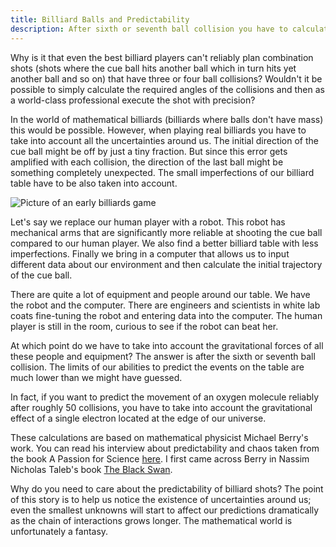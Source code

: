 ```yaml
---
title: Billiard Balls and Predictability
description: After sixth or seventh ball collision you have to calculate the gravitational forces of the audience in order to predict ball movement reliably.
---
```


Why is it that even the best billiard players can't reliably plan combination shots (shots where the cue ball hits another ball which in turn hits yet another ball and so on) that have three or four ball collisions? Wouldn't it be possible to simply calculate the required angles of the collisions and then as a world-class professional execute the shot with precision?

In the world of mathematical billiards (billiards where balls don't have mass) this would be possible. However, when playing real billiards you have to take into account all the uncertainties around us. The initial direction of the cue ball might be off by just a tiny fraction. But since this error gets amplified with each collision, the direction of the last ball might be something completely unexpected. The small imperfections of our billiard table have to be also taken into account.

![Picture of an early billiards game](./billiards.png)

Let's say we replace our human player with a robot. This robot has mechanical arms that are significantly more reliable at shooting the cue ball compared to our human player. We also find a better billiard table with less imperfections. Finally we bring in a computer that allows us to input different data about our environment and then calculate the initial trajectory of the cue ball.

There are quite a lot of equipment and people around our table. We have the robot and the computer. There are engineers and scientists in white lab coats fine-tuning the robot and entering data into the computer. The human player is still in the room, curious to see if the robot can beat her.

At which point do we have to take into account the gravitational forces of all these people and equipment? The answer is after the sixth or seventh ball collision. The limits of our abilities to predict the events on the table are much lower than we might have guessed.

In fact, if you want to predict the movement of an oxygen molecule reliably after roughly 50 collisions, you have to take into account the gravitational effect of a single electron located at the edge of our universe.

These calculations are based on mathematical physicist Michael Berry's work. You can read his interview about predictability and chaos taken from the book A Passion for Science [here](https://michaelberryphysics.files.wordpress.com/2013/07/berry174.pdf). I first came across Berry in Nassim Nicholas Taleb's book [The Black Swan](https://www.amazon.com/Black-Swan-Impact-Highly-Improbable-ebook/dp/B002RI99IM).

Why do you need to care about the predictability of billiard shots? The point of this story is to help us notice the existence of uncertainties around us; even the smallest unknowns will start to affect our predictions dramatically as the chain of interactions grows longer. The mathematical world is unfortunately a fantasy.
